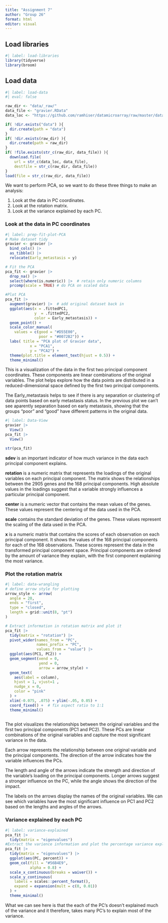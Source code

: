 ```yaml
---
title: "Assignment 7"
author: "Group 26"
format: html
editor: visual
---
```


## Load libraries

```r
#| label: load-libraries
library(tidyverse)
library(broom)
```

## Load data

```r
#| label: load-data
#| eval: false

raw_dir <- "data/_raw/"
data_file <- "gravier.RData"
data_loc <- "https://github.com/ramhiser/datamicroarray/raw/master/data/"

if( !dir.exists("data") ){
  dir.create(path = "data")
}
if( !dir.exists(raw_dir) ){
  dir.create(path = raw_dir)
}
if( !file.exists(str_c(raw_dir, data_file)) ){
  download.file(
    url = str_c(data_loc, data_file),
    destfile = str_c(raw_dir, data_file))
}
load(file = str_c(raw_dir, data_file))

```

We want to perform PCA, so we want to do these three things to make an analysis:

1)  Look at the data in PC coordinates.
2)  Look at the rotation matrix.
3)  Look at the variance explained by each PC.

### Look at the data in PC coordinates

```r
#| label: prep-fit-plot-PCA
# Make dataset tidy
gravier <- gravier |> 
  bind_cols() |>
  as_tibble() |> 
  relocate(Early_metastasis = y)

# Fit the PCA
pca_fit <- gravier |>  
  drop_na() |> 
  select(where(is.numeric)) |>  # retain only numeric columns
  prcomp(scale = TRUE) # do PCA on scaled data

#Plot PCA
pca_fit |> 
  augment(gravier) |>  # add original dataset back in
  ggplot(aes(x = .fittedPC1, 
             y  = .fittedPC2, 
             color = Early_metastasis)) + 
  geom_point() +
  scale_color_manual(
    values = c(good = "#D55E00", 
               poor = "#0072B2")) +
  labs( title = "PCA plot of Gravier data",
           x = "PCA1",
           y = "PCA2") +
  theme(plot.title = element_text(hjust = 0.5)) +
  theme_minimal()
```

This is a visualization of the data in the first two principal component coordinates. These components are linear combinations of the original variables. The plot helps explore how the data points are distributed in a reduced-dimensional space defined by the first two principal components.

The Early_metastasis helps to see if there is any separation or clustering of data points based on early metastasis status. In the previous plot we can't see aparently separation based on early metastasis, showing that the groups "poor" and "good" have different patterns in the original data.

```r
#| label: Data-View
gravier |> 
  View()
pca_fit |> 
  View()

str(pca_fit)
```

**sdev** is an important indicator of how much variance in the data each principal component explains.

**rotation** is a numeric matrix that represents the loadings of the original variables on each principal component. The matrix shows the relationships between the 2905 genes and the 168 principal components. High absolute values in the loadings suggest that a variable strongly influences a particular principal component.

**center** is a numeric vector that contains the mean values of the genes. These values represent the centering of the data used in the PCA.

**scale** contains the standard deviation of the genes. These values represent the scaling of the data used in the PCA.

**x** is a numeric matrix that contains the scores of each observation on each principal component. It shows the values of the 168 principal components for each of the 168 observations. These scores represent the data in the transformed principal component space. Principal components are ordered by the amount of variance they explain, with the first component explaining the most variance.

### Plot the rotation matrix

```r
#| label: data-wrangling
# define arrow style for plotting
arrow_style <- arrow(
  angle = 20, 
  ends = "first", 
  type = "closed", 
  length = grid::unit(8, "pt")
)

# Extract information in rotation matrix and plot it 
pca_fit |> 
  tidy(matrix = "rotation") |> 
  pivot_wider(names_from = "PC", 
              names_prefix = "PC", 
              values_from = "value") |> 
  ggplot(aes(PC1, PC2)) +
  geom_segment(xend = 0, 
               yend = 0, 
               arrow = arrow_style) +
  geom_text(
    aes(label = column),
    hjust = 1, vjust=1 , 
    nudge_x = 0, 
    color = "pink"
  ) +
  xlim(-0.075, .075) + ylim(-.05, 0.05) +
  coord_fixed() +  # fix aspect ratio to 1:1
  theme_minimal()
 

```

The plot visualizes the relationships between the original variables and the first two principal components (PC1 and PC2). These PCs are linear combinations of the original variables and capture the most significant variance in the data.

Each arrow represents the relationship between one original variable and the principal components. The direction of the arrow indicates how the variable influences the PCs.

The length and angle of the arrows indicate the strength and direction of the variable's loading on the principal components. Longer arrows suggest a stronger influence on the PC, while the angle shows the direction of the impact.

The labels on the arrows display the names of the original variables. We can see which variables have the most significant influence on PC1 and PC2 based on the lengths and angles of the arrows.

### Variance explained by each PC

```r
#| label: variance-explained
pca_fit |> 
  tidy(matrix = "eigenvalues")
#Extract the varience information and plot the percentage variance explained by each PC
pca_fit |> 
  tidy(matrix = "eigenvalues") |> 
  ggplot(aes(PC, percent)) +
  geom_col(fill = "#56B4E9", 
           alpha = 0.8) +
  scale_x_continuous(breaks = waiver()) +
  scale_y_continuous(
    labels = scales::percent_format(),
    expand = expansion(mult = c(0, 0.01))
  ) + 
  theme_minimal()
```

What we can see here is that the each of the PC's doesn't explained much of the variance and it therefore, takes many PC's to explain most of the variance.
